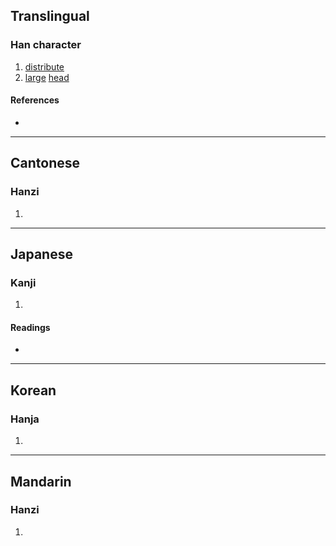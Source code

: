 {{character info/new}}
{{also|頒}}
==Translingual==

===Han character===
{{Han char|rn=74|rad=月|as=04|sn=8|four=|canj=BCSH|ids=⿰月分}}

# [[distribute]]
# [[large]] [[head]]

====References====
* {{Han ref|kx=0504.320|dkj=14343|dj=0883.120|hdz=32050.050|uh=670C|ud=26380}}

----

==Cantonese==

===Hanzi===
{{yue-hanzi|jyut=[[fan4]], [[baan1]]|y=fan4, baan1}}

# {{defn|lang=yue|sort=月04}}

----

==Japanese==

===Kanji===
{{ja-kanji|grade=|rs=月04}}

# {{defn|lang=ja|sort=月04}}

====Readings====
* {{ja-readings|on=[[はん]] (han)|kun=[[わける]] (wakeru)}}

----

==Korean==

===Hanja===
{{ko-hanja|hangeul=[[반]], [[분]]|eumhun=|rv=ban, bun|mr=pan, pun|y=pan, pun}}

# {{defn|lang=ko|sort=月04}}

----

==Mandarin==

===Hanzi===
{{cmn-hanzi|pin=[[fén]] ([[fen2]]), [[bān]] ([[ban1]])|wg=fen<sup>2</sup>, pan<sup>1</sup>}}

# {{defn|lang=cmn|sort=月04}}